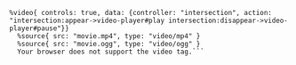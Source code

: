```haml
%video{ controls: true, data: {controller: "intersection", action: "intersection:appear->video-player#play intersection:disappear->video-player#pause"}}
  %source{ src: "movie.mp4", type: "video/mp4" }
  %source{ src: "movie.ogg", type: "video/ogg" }
  Your browser does not support the video tag.```